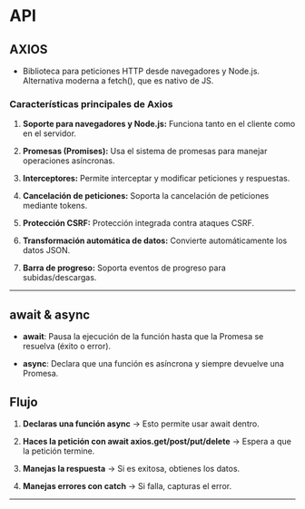 # API

## AXIOS
- Biblioteca para peticiones HTTP desde navegadores y Node.js. Alternativa moderna a fetch(), que es nativo de JS.

### Características principales de Axios
1. **Soporte para navegadores y Node.js:** Funciona tanto en el cliente como en el servidor.

2. **Promesas (Promises):** Usa el sistema de promesas para manejar operaciones asíncronas.

3. **Interceptores:** Permite interceptar y modificar peticiones y respuestas.

4. **Cancelación de peticiones:** Soporta la cancelación de peticiones mediante tokens.

5. **Protección CSRF:** Protección integrada contra ataques CSRF.

6. **Transformación automática de datos:** Convierte automáticamente los datos JSON.

7. **Barra de progreso:** Soporta eventos de progreso para subidas/descargas.

---

## await & async
- **await**: Pausa la ejecución de la función hasta que la Promesa se resuelva (éxito o error).

- **async**: Declara que una función es asíncrona y siempre devuelve una Promesa.

## Flujo
1. **Declaras una función async** → Esto permite usar await dentro.

2. **Haces la petición con await axios.get/post/put/delete** → Espera a que la petición termine.

3. **Manejas la respuesta** → Si es exitosa, obtienes los datos.

4. **Manejas errores con catch** → Si falla, capturas el error.

---


